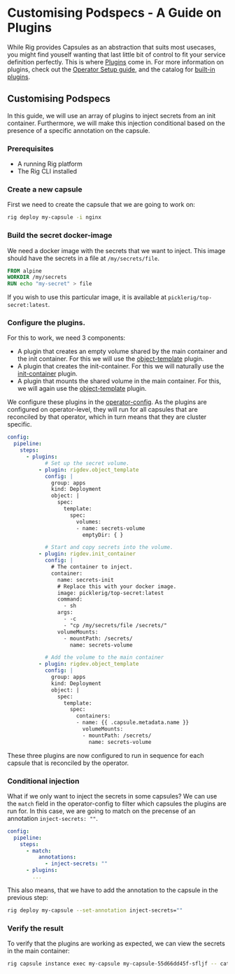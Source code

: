 # Customising Podspecs - A Guide on Plugins

While Rig provides Capsules as an abstraction that suits most usecases, you might find youself
wanting that last little bit of control to fit your service definition perfectly. This is where
[Plugins](/operator-manual/plugins) come in. For more information on plugins, check out the
[Operator Setup guide](/operator-manual/setup-guide/operator/plugins), and the catalog for [built-in plugins](/operator-manual/plugins/builtin).

## Customising Podspecs
In this guide, we will use an array of plugins to inject secrets from an init container.
Furthermore, we will make this injection conditional based on the presence of a specific annotation on the capsule.

### Prerequisites
- A running Rig platform
- The Rig CLI installed

### Create a new capsule
First we need to create the capsule that we are going to work on:
```bash
rig deploy my-capsule -i nginx
```

### Build the secret docker-image
We need a docker image with the secrets that we want to inject. This image should have the secrets in a file at `/my/secrets/file`.
```Dockerfile
FROM alpine
WORKDIR /my/secrets
RUN echo "my-secret" > file
```

If you wish to use this particular image, it is available at `picklerig/top-secret:latest`.

### Configure the plugins.
For this to work, we need 3 components:
- A plugin that creates an empty volume shared by the main container and the init container.
    For this we will use the [object-template](/operator-manual/plugins/builtin/object_template) plugin.
- A plugin that creates the init-container. For this we will naturally use the [init-container](/operator-manual/plugins/builtin/init_container) plugin.
- A plugin that mounts the shared volume in the main container. For this, we will again use the [object-template](/operator-manual/plugins/builtin/object_template) plugin.

We configure these plugins in the [operator-config](/api/config/v1alpha1#operatorconfig).
As the plugins are configured on operator-level, they will run for all capsules that are reconciled by that
operator, which in turn means that they are cluster specific.

```yaml title="Helm values - Operator"
config:
  pipeline:
    steps:
      - plugins:
            # Set up the secret volume.
          - plugin: rigdev.object_template
            config: |
              group: apps
              kind: Deployment
              object: |
                spec:
                  template:
                    spec:
                      volumes:
                      - name: secrets-volume
                        emptyDir: { }

            # Start and copy secrets into the volume.
          - plugin: rigdev.init_container
            config: |
              # The container to inject.
              container:
                name: secrets-init
                # Replace this with your docker image.
                image: picklerig/top-secret:latest
                command:
                  - sh
                args:
                  - -c
                  - "cp /my/secrets/file /secrets/"
                volumeMounts:
                  - mountPath: /secrets/
                    name: secrets-volume

            # Add the volume to the main container
          - plugin: rigdev.object_template
            config: |
              group: apps
              kind: Deployment
              object: |
                spec:
                  template:
                    spec:
                      containers:
                      - name: {{ .capsule.metadata.name }}
                        volumeMounts:
                        - mountPath: /secrets/
                          name: secrets-volume
```

These three plugins are now configured to run in sequence for each capsule that is reconciled by the operator.

### Conditional injection
What if we only want to inject the secrets in some capsules? We can use the `match` field in the
operator-config to filter which capsules the plugins are run for. In this case, we are going to match
on the precense of an annotation `inject-secrets: ""`.

```yaml title="Helm values - Operator"
config:
  pipeline:
    steps:
      - match:
          annotations:
            - inject-secrets: ""
      - plugins:
        ...
```

This also means, that we have to add the annotation to the capsule in the previous step:
```bash
rig deploy my-capsule --set-annotation inject-secrets=""
```

### Verify the result
To verify that the plugins are working as expected, we can view the secrets in the main container:
```bash
rig capsule instance exec my-capsule my-capsule-55d66dd45f-sfljf -- cat secrets/file
```








